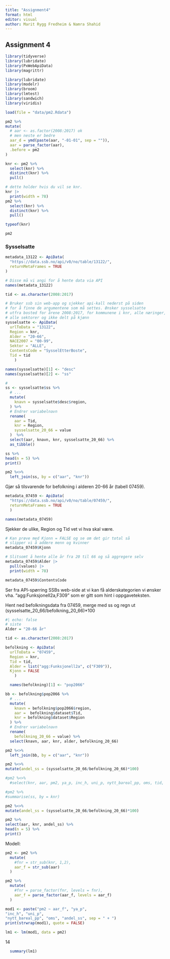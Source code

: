 ```yaml
---
title: "Assignment4"
format: html
editor: visual
author: Marit Rygg Fredheim & Namra Shahid
---
```


## Assignment 4

```r
library(tidyverse)
library(lubridate)
library(PxWebApiData)
library(magrittr)

library(lubridate)
library(modelr)
library(broom)
library(lmtest)
library(sandwich)
library(viridis)
```

```r
load(file = "data/pm2.Rdata")
```

```r
pm2 %>%
mutate(
  # aar <- as.factor(2008:2017) ok
  # men neste er bedre
  aar_d = ymd(paste(aar, "-01-01", sep = "")),
  aar = parse_factor(aar),
  .before = pm2
)
```

```r
knr <- pm2 %>%
  select(knr) %>%
  distinct(knr) %>%
  pull()
```

```r
# dette holder hvis du vil se knr. 
knr |>
  print(width = 78)
pm2 %>% 
  select(knr) %>%
  distinct(knr) %>%
  pull()
```

```r
typeof(knr)
```

```r
pm2
```

### Sysselsatte

```r
metadata_13122 <- ApiData(
  "https://data.ssb.no/api/v0/no/table/13122/",
  returnMetaFrames = TRUE
)
```

```r
# Disse må vi angi for å hente data via API
names(metadata_13122)
```

```r
tid <- as.character(2008:2017)
```

```r
# Bruker ssb sin web-app og sjekker api-kall nederst på siden
# for å finne de argumentene som må settes. Ønsker sysselsatte
# utfra bosted for årene 2008:2017, for kommunene i knr, alle næringer,
# alle sektorer og ikke delt på kjønn
sysselsatte <- ApiData(
  urlToData = "13122",
  Region = knr,
  Alder = "20-66",
  NACE2007 = "00-99",
  Sektor = "ALLE",
  ContentsCode = "SysselEtterBoste",
  Tid = tid
    )

names(sysselsatte)[1] <- "desc"
names(sysselsatte)[2] <- "ss"
```

```r
# 
ss <- sysselsatte$ss %>% 
  # ...
  mutate(
    knavn = sysselsatte$desc$region,
  ) %>% 
  # Endrer variabelnavn
  rename(
    aar = Tid,
    knr = Region,
    sysselsatte_20_66 = value 
  )  %>%
  select(aar, knavn, knr, sysselsatte_20_66) %>% 
  as_tibble()
```

```r
ss %>%
head(n = 5) %>%
print()
```

```r
pm2 %<>%
  left_join(ss, by = c("aar", "knr"))
```

Gjør så tilsvarende for befolkning i alderen 20-66 år (tabell 07459).

```r
metadata_07459 <- ApiData(
  "https://data.ssb.no/api/v0/no/table/07459/",
  returnMetaFrames = TRUE
  )
```

```r
names(metadata_07459)
```

Sjekker de ulike, Region og Tid vet vi hva skal være.

```r
# Kan prøve med Kjonn = FALSE og se om det gir total så
# slipper vi å addere menn og kvinner
metadata_07459$Kjonn
```

```r
# Slitsomt å hente alle år fra 20 til 66 og så aggregere selv
metadata_07459$Alder |>
  pull(values) |>
  print(width = 78)
```

```r
metadata_07459$ContentsCode
```

Ser fra API-spørring SSBs web-side at vi kan få alderskategorien vi ønsker vha.
"agg:Funksjonell2a,F309" som er gitt som hint i oppgaveteksten.

Hent ned befolkningsdata fra 07459, merge med ss og regn ut (sysselsatte_20_66/befolkning_20_66)\*100

```r
#| echo: false
# siste
Alder = "20-66 år"
```

```r
tid <- as.character(2008:2017)
```

```r
befolkning <- ApiData(
  urlToData = "07459",
  Region = knr,
  Tid = tid,
  Alder = list("agg:Funksjonell2a", c("F309")),
  Kjonn = FALSE
    )

  names(befolkning)[1] <- "pop2066"
```

```r
bb <- befolkning$pop2066 %>% 
  # ...
  mutate(
    knavn = befolkning$pop2066$region,
    aar =  befolkning$dataset$Tid,
    knr = befolkning$dataset$Region
  ) %>% 
  # Endrer variabelnavn
  rename(
    befolkning_20_66 = value) %>%
  select(knavn, aar, knr, alder, befolkning_20_66)
```

```r
pm2 %<>%
  left_join(bb, by = c("aar", "knr"))
```

```r
pm2 %<>%
mutate(andel_ss = (sysselsatte_20_66/befolkning_20_66)*100)
```

```r
#pm2 %<>%
  #select(knr, aar, pm2, ya_p, inc_h, uni_p, nytt_bareal_pp, oms, tid, ss, alder, befolkning, knavn)
```

```r
#pm2 %>%
#summarise(ss, by = knr)
```

```r
pm2 %<>%
mutate(andel_ss = (sysselsatte_20_66/befolkning_20_66)*100)
```

```r
pm2 %>%
select(aar, knr, andel_ss) %>%
head(n = 5) %>%
print()
```

Modell:

```r
pm2 <- pm2 %>%
  mutate(
    #fnr = str_sub(knr, 1,2),
    aar_f = str_sub(aar)
  )
```

```r
pm2 %>%
  mutate(
    #fnr = parse_factor(fnr, levels = fnr),
    aar_f = parse_factor(aar_f, levels = aar_f)
  )
```

```r
mod1 <- paste("pm2 ~ aar_f", "ya_p",
"inc_h", "uni_p",
"nytt_bareal_pp", "oms", "andel_ss", sep = " + ")
print(strwrap(mod1), quote = FALSE)
```

```r
lm1 <- lm(mod1, data = pm2)
```

14

```r
  summary(lm1)
```

```r

```

